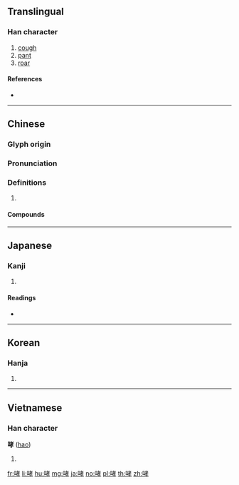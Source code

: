 ==Translingual==

===Han character===
{{Han char|rn=30|rad=口|as=07|sn=10|four=64047|canj=RJKD|ids=⿰口孝}}

# [[cough]]
# [[pant]]
# [[roar]]

====References====
* {{Han ref|kx=0190.260|dkj=03659|dj=0410.070|hdz=10625.040|uh=54EE|ud=21742|bh=ADFD|bd=44541}}

----

==Chinese==
{{zh-forms}}

===Glyph origin===
{{Han etym}}

===Pronunciation===
{{zh-pron
|m=xiāo
|c=haau1
|mn=hàu/twv:háu
|mc=y
|oc=y
|cat=
}}

===Definitions===
{{zh-hanzi}}

# {{rfdef|zh}}

====Compounds====
{{zh-der|哮吼|哮喘|咆哮大怒|大肆咆哮|咆哮山莊|哮闞|哮虎|咆哮|狂哮|訇哮}}

----

==Japanese==

===Kanji===
{{ja-kanji|grade=|rs=口07}}

# {{defn|lang=ja|sort=口07}}

====Readings====
* {{ja-readings|on=[[こう]] (kō)|kun=[[ほえる]] (hoeru)}}

----

==Korean==

===Hanja===
{{ko-hanja|hangeul=효|rv=hyo|mr=hyo}}

# {{defn|lang=ko|sort=口07}}

----

==Vietnamese==

===Han character===
'''哮''' ([[hao]])

# {{defn|lang=vi}}

[[fr:哮]]
[[li:哮]]
[[hu:哮]]
[[mg:哮]]
[[ja:哮]]
[[no:哮]]
[[pl:哮]]
[[th:哮]]
[[zh:哮]]